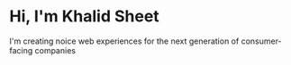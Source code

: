 # Hi, I'm Khalid Sheet

I'm creating noice web experiences for the next generation of consumer-facing companies

